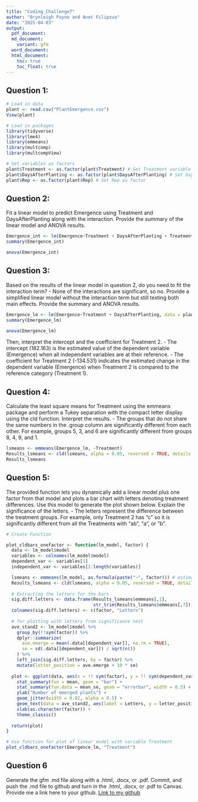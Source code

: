```yaml
---
title: "Coding_Challenge7"
author: "Brynleigh Payne and Anet Filipova"
date: "2025-04-03"
output: 
  pdf_document:
  md_document:
    variant: gfm
  word_document:
  html_document:
    toc: true
    toc_float: true
---
```


## Question 1: 
```r
# Load in data
plant <- read.csv("PlantEmergence.csv")
View(plant)

# Load in packages
library(tidyverse)
library(lme4) 
library(emmeans)
library(multcomp)
library(multcompView)

# Set variables as factors
plant$Treatment <- as.factor(plant$Treatment) # Set Treatment variable as factor
plant$DaysAfterPlanting <- as.factor(plant$DaysAfterPlanting) # Set DaysAfterPlanting as factor
plant$Rep <- as.factor(plant$Rep) # Set Rep as factor

```

## Question 2:
Fit a linear model to predict Emergence using Treatment and
DaysAfterPlanting along with the interaction. Provide the summary of the linear
model and ANOVA results.
```r
Emergence_int <- lm(Emergence~Treatment + DaysAfterPlanting + Treatment:DaysAfterPlanting, data = plant)
summary(Emergence_int)
```
```r
anova(Emergence_int)
```

## Question 3:
Based on the results of the linear model in question 2, do you need to fit the
interaction term? 
- None of the interactions are significant, so no.
Provide a simplified linear model without the interaction term but still
testing both main effects. Provide the summary and ANOVA results. 
```r
Emergence_lm <- lm(Emergence~Treatment + DaysAfterPlanting, data = plant)
summary(Emergence_lm)
```
```r
anova(Emergence_lm)
```
Then, interpret the
intercept and the coefficient for Treatment 2.
- The intercept (182.163) is the estimated value of the dependent variable (Emergence) when all independent variables are at their reference. 
- The coefficient for Treatment 2 (-134.531) indicates the estimated change in the dependent variable (Emergence) when Treatment 2 is compared to the reference category (Treatment 1).

## Question 4:
Calculate the least square means for Treatment using the emmeans package and
perform a Tukey separation with the compact letter display using the cld function.
Interpret the results.
- The groups that do not share the same numbers in the .group column are significantly different from each other. For example, groups 5, 3, and 6 are significantly different from groups 8, 4, 9, and 1.
```r
lsmeans <- emmeans(Emergence_lm, ~Treatment)
Results_lsmeans <- cld(lsmeans, alpha = 0.05, reversed = TRUE, details = TRUE) # contrast with Tukey ajustment
Results_lsmeans
```

## Question 5:
The provided function lets you dynamically add a linear model plus one factor from
that model and plots a bar chart with letters denoting treatment differences. Use this
model to generate the plot shown below. Explain the significance of the letters.
- The letters represent the difference between the treatment groups. For example, only Treatment 2 has "c" so it is significantly different from all the Treatments with "ab", "a", or "b".  
```r
# Create Function

plot_cldbars_onefactor <- function(lm_model, factor) {
  data <- lm_model$model
  variables <- colnames(lm_model$model)
  dependent_var <- variables[1]
  independent_var <- variables[2:length(variables)]

  lsmeans <- emmeans(lm_model, as.formula(paste("~", factor))) # estimate lsmeans 
  Results_lsmeans <- cld(lsmeans, alpha = 0.05, reversed = TRUE, details = TRUE, Letters = letters) # contrast with Tukey adjustment by default.
  
  # Extracting the letters for the bars
  sig.diff.letters <- data.frame(Results_lsmeans$emmeans[,1], 
                                 str_trim(Results_lsmeans$emmeans[,7]))
  colnames(sig.diff.letters) <- c(factor, "Letters")
  
  # for plotting with letters from significance test
  ave_stand2 <- lm_model$model %>%
    group_by(!!sym(factor)) %>%
    dplyr::summarize(
      ave.emerge = mean(.data[[dependent_var]], na.rm = TRUE),
      se = sd(.data[[dependent_var]]) / sqrt(n())
    ) %>%
    left_join(sig.diff.letters, by = factor) %>%
    mutate(letter_position = ave.emerge + 10 * se)
  
  plot <- ggplot(data, aes(x = !! sym(factor), y = !! sym(dependent_var))) + 
    stat_summary(fun = mean, geom = "bar") +
    stat_summary(fun.data = mean_se, geom = "errorbar", width = 0.5) +
    ylab("Number of emerged plants") + 
    geom_jitter(width = 0.02, alpha = 0.5) +
    geom_text(data = ave_stand2, aes(label = Letters, y = letter_position), size = 5) +
    xlab(as.character(factor)) +
    theme_classic()
  
  return(plot)
}

# Use function for plot of linear model with variable Treatment
plot_cldbars_onefactor(Emergence_lm, "Treatment")

```

## Question 6
Generate the gfm .md file along with a .html, .docx, or .pdf. Commit, and push the
.md file to github and turn in the .html, .docx, or .pdf to Canvas. Provide me a link here to
your github.
[Link to my github](https://github.com/bep0022/PLPA5820)

